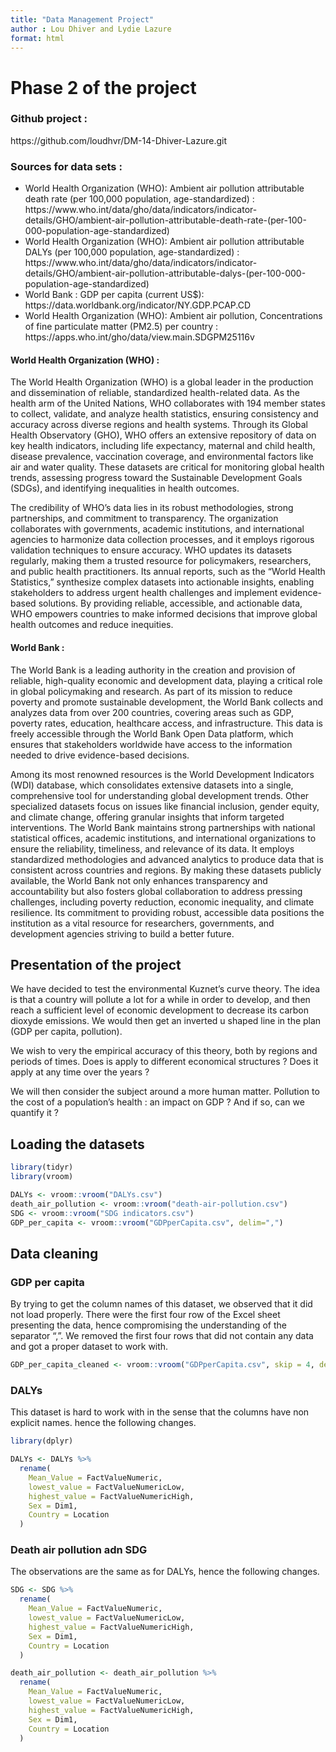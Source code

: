 ```yaml
---
title: "Data Management Project"
author : Lou Dhiver and Lydie Lazure 
format: html
---
```

# Phase 2 of the project

### Github project :

https://github.com/loudhvr/DM-14-Dhiver-Lazure.git

### Sources for data sets :

-   World Health Organization (WHO): Ambient air pollution attributable death rate (per 100,000 population, age-standardized) : https://www.who.int/data/gho/data/indicators/indicator-details/GHO/ambient-air-pollution-attributable-death-rate-(per-100-000-population-age-standardized)
-   World Health Organization (WHO): Ambient air pollution attributable DALYs (per 100,000 population, age-standardized) : https://www.who.int/data/gho/data/indicators/indicator-details/GHO/ambient-air-pollution-attributable-dalys-(per-100-000-population-age-standardized)
-   World Bank : GDP per capita (current US\$): https://data.worldbank.org/indicator/NY.GDP.PCAP.CD
-   World Health Organization (WHO): Ambient air pollution, Concentrations of fine particulate matter (PM2.5) per country : https://apps.who.int/gho/data/view.main.SDGPM25116v

#### World Health Organization (WHO) :

The World Health Organization (WHO) is a global leader in the production and dissemination of reliable, standardized health-related data. As the health arm of the United Nations, WHO collaborates with 194 member states to collect, validate, and analyze health statistics, ensuring consistency and accuracy across diverse regions and health systems. Through its Global Health Observatory (GHO), WHO offers an extensive repository of data on key health indicators, including life expectancy, maternal and child health, disease prevalence, vaccination coverage, and environmental factors like air and water quality. These datasets are critical for monitoring global health trends, assessing progress toward the Sustainable Development Goals (SDGs), and identifying inequalities in health outcomes.

The credibility of WHO's data lies in its robust methodologies, strong partnerships, and commitment to transparency. The organization collaborates with governments, academic institutions, and international agencies to harmonize data collection processes, and it employs rigorous validation techniques to ensure accuracy. WHO updates its datasets regularly, making them a trusted resource for policymakers, researchers, and public health practitioners. Its annual reports, such as the "World Health Statistics," synthesize complex datasets into actionable insights, enabling stakeholders to address urgent health challenges and implement evidence-based solutions. By providing reliable, accessible, and actionable data, WHO empowers countries to make informed decisions that improve global health outcomes and reduce inequities.

#### World Bank :

The World Bank is a leading authority in the creation and provision of reliable, high-quality economic and development data, playing a critical role in global policymaking and research. As part of its mission to reduce poverty and promote sustainable development, the World Bank collects and analyzes data from over 200 countries, covering areas such as GDP, poverty rates, education, healthcare access, and infrastructure. This data is freely accessible through the World Bank Open Data platform, which ensures that stakeholders worldwide have access to the information needed to drive evidence-based decisions.

Among its most renowned resources is the World Development Indicators (WDI) database, which consolidates extensive datasets into a single, comprehensive tool for understanding global development trends. Other specialized datasets focus on issues like financial inclusion, gender equity, and climate change, offering granular insights that inform targeted interventions. The World Bank maintains strong partnerships with national statistical offices, academic institutions, and international organizations to ensure the reliability, timeliness, and relevance of its data. It employs standardized methodologies and advanced analytics to produce data that is consistent across countries and regions. By making these datasets publicly available, the World Bank not only enhances transparency and accountability but also fosters global collaboration to address pressing challenges, including poverty reduction, economic inequality, and climate resilience. Its commitment to providing robust, accessible data positions the institution as a vital resource for researchers, governments, and development agencies striving to build a better future.

## Presentation of the project
We have decided to test the environmental Kuznet's curve theory. The idea is that a country will pollute a lot for a while in order to develop, and then reach a sufficient level of economic development to decrease its carbon dioxyde emissions. We would then get an inverted u shaped line in the plan (GDP per capita, pollution). 

We wish to very the empirical accuracy of this theory, both by regions and periods of times. Does is apply to different economical structures ? Does it apply at any time over the years ? 

We will then consider the subject around a more human matter. Pollution to the cost of a population's health : an impact on GDP ? And if so, can we quantify it ? 

## Loading the datasets
```r
library(tidyr)
library(vroom)

DALYs <- vroom::vroom("DALYs.csv")
death_air_pollution <- vroom::vroom("death-air-pollution.csv")
SDG <- vroom::vroom("SDG indicators.csv")
GDP_per_capita <- vroom::vroom("GDPperCapita.csv", delim=",")
```
## Data cleaning

### GDP per capita
By trying to get the column names of this dataset, we observed that it did not load properly. There were the first four row of the Excel sheet presenting the data, hence compromising the understanding of the separator ",". We removed the first four rows that did not contain any data and got a proper dataset to work with. 
```r
GDP_per_capita_cleaned <- vroom::vroom("GDPperCapita.csv", skip = 4, delim=",") 
```
### DALYs
This dataset is hard to work with in the sense that the columns have non explicit names. hence the following changes. 

```r
library(dplyr)

DALYs <- DALYs %>%
  rename(
    Mean_Value = FactValueNumeric,
    lowest_value = FactValueNumericLow,
    highest_value = FactValueNumericHigh,
    Sex = Dim1,
    Country = Location
  )
```

### Death air pollution adn SDG
The observations are the same as for DALYs, hence the following changes.

```r
SDG <- SDG %>%
  rename(
    Mean_Value = FactValueNumeric,
    lowest_value = FactValueNumericLow,
    highest_value = FactValueNumericHigh,
    Sex = Dim1,
    Country = Location
  )
```

```r
death_air_pollution <- death_air_pollution %>%
  rename(
    Mean_Value = FactValueNumeric,
    lowest_value = FactValueNumericLow,
    highest_value = FactValueNumericHigh,
    Sex = Dim1,
    Country = Location
  )
```



